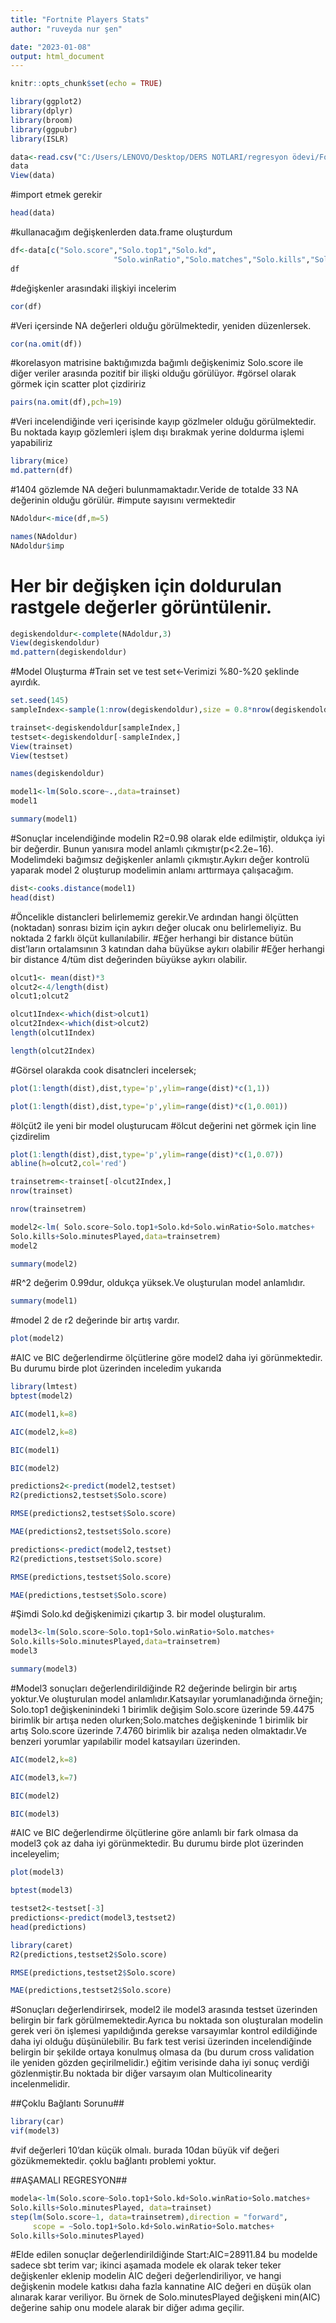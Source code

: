 ---
title: "Fortnite Players Stats"
author: "ruveyda nur şen"

date: "2023-01-08"
output: html_document
---

```{r setup, include=FALSE}
knitr::opts_chunk$set(echo = TRUE)
```

```{r}
library(ggplot2)
library(dplyr)
library(broom)
library(ggpubr)
library(ISLR)
```

```{r}
data<-read.csv("C:/Users/LENOVO/Desktop/DERS NOTLARI/regresyon ödevi/Fortnite_players_stats.csv")
data
View(data)
```
#import etmek gerekir
```{r}
head(data)
```
#kullanacağım değişkenlerden data.frame oluşturdum
```{r}
df<-data[c("Solo.score","Solo.top1","Solo.kd",
                       "Solo.winRatio","Solo.matches","Solo.kills","Solo.minutesPlayed")]
df
```
#değişkenler arasındaki ilişkiyi incelerim
```{r}
cor(df)
```
#Veri içersinde NA değerleri olduğu görülmektedir, yeniden düzenlersek.
```{r}
cor(na.omit(df))
```
#korelasyon matrisine baktığımızda bağımlı değişkenimiz Solo.score ile diğer veriler arasında pozitif bir ilişki olduğu görülüyor.
#görsel olarak görmek için scatter plot çizdiririz

```{r}
pairs(na.omit(df),pch=19)
```
#Veri incelendiğinde veri içerisinde kayıp gözlmeler olduğu görülmektedir. Bu noktada kayıp gözlemleri işlem dışı bırakmak yerine doldurma işlemi yapabiliriz
```{r}
library(mice)
md.pattern(df)
```
#1404 gözlemde NA değeri bulunmamaktadır.Veride de totalde 33 NA değerinin olduğu görülür.
#impute sayısını vermektedir
```{r}
NAdoldur<-mice(df,m=5)
```
```{r}
names(NAdoldur)
NAdoldur$imp
```
# Her bir değişken için doldurulan rastgele değerler görüntülenir.
```{r}
degiskendoldur<-complete(NAdoldur,3)
View(degiskendoldur)
md.pattern(degiskendoldur)

```
#Model Oluşturma
#Train set ve test set<-Verimizi %80-%20 şeklinde ayırdık.

```{r}
set.seed(145)
sampleIndex<-sample(1:nrow(degiskendoldur),size = 0.8*nrow(degiskendoldur))

trainset<-degiskendoldur[sampleIndex,]
testset<-degiskendoldur[-sampleIndex,]
View(trainset)
View(testset)
```

```{r}
names(degiskendoldur)
```

```{r}
model1<-lm(Solo.score~.,data=trainset)
model1
```
```{r}
summary(model1)
```
#Sonuçlar incelendiğinde modelin R2=0.98 olarak elde edilmiştir, oldukça iyi bir değerdir. Bunun yanısıra model anlamlı çıkmıştır(p<2.2e−16). Modelimdeki bağımsız değişkenler anlamlı çıkmıştır.Aykırı değer kontrolü yaparak model 2 oluşturup modelimin anlamı arttırmaya çalışacağım.
```{r}
dist<-cooks.distance(model1)
head(dist)
```
#Öncelikle distancleri belirlememiz gerekir.Ve ardından hangi ölçütten (noktadan) sonrası bizim için aykırı değer olucak onu belirlemeliyiz. Bu noktada 2 farklı ölçüt kullanılabilir.
#Eğer herhangi bir distance bütün dist’ların ortalamsının 3 katından daha büyükse aykırı olabilir
#Eğer herhangi bir distance 4/tüm dist değerinden büyükse aykırı olabilir.
```{r}
olcut1<- mean(dist)*3
olcut2<-4/length(dist)
olcut1;olcut2
```
```{r}
olcut1Index<-which(dist>olcut1)
olcut2Index<-which(dist>olcut2)
length(olcut1Index)
```
```{r}
length(olcut2Index)
```
#Görsel olarakda cook disatncleri incelersek;
```{r}
plot(1:length(dist),dist,type='p',ylim=range(dist)*c(1,1))
```
```{r}
plot(1:length(dist),dist,type='p',ylim=range(dist)*c(1,0.001))
```
#ölçüt2 ile yeni bir model oluşturucam
#ölcut değerini net görmek için line çizdirelim
```{r}
plot(1:length(dist),dist,type='p',ylim=range(dist)*c(1,0.07))
abline(h=olcut2,col='red')
```
```{r}
trainsetrem<-trainset[-olcut2Index,]
nrow(trainset)
```
```{r}
nrow(trainsetrem)
```
```{r}
model2<-lm( Solo.score~Solo.top1+Solo.kd+Solo.winRatio+Solo.matches+      
Solo.kills+Solo.minutesPlayed,data=trainsetrem)
model2
```
```{r}
summary(model2)
```
#R^2 değerim 0.99dur, oldukça yüksek.Ve oluşturulan model anlamlıdır.

```{r}
summary(model1)
```
#model 2 de r2 değerinde bir artış vardır.
```{r}
plot(model2)
```
#AIC ve BIC değerlendirme ölçütlerine göre model2 daha iyi görünmektedir. Bu durumu birde plot üzerinden inceledim yukarıda
```{r}
library(lmtest)
bptest(model2)
```





```{r}
AIC(model1,k=8)
```

```{r}
AIC(model2,k=8)
```
```{r}
BIC(model1)
```
```{r}
BIC(model2)
```
```{r}
predictions2<-predict(model2,testset)
R2(predictions2,testset$Solo.score)
```
```{r}
RMSE(predictions2,testset$Solo.score)
```
```{r}
MAE(predictions2,testset$Solo.score)
```
```{r}
predictions<-predict(model2,testset)
R2(predictions,testset$Solo.score)
```
```{r}
RMSE(predictions,testset$Solo.score)
```
```{r}
MAE(predictions,testset$Solo.score)
```






#Şimdi Solo.kd değişkenimizi çıkartıp 3. bir model oluşturalım.
```{r}
model3<-lm(Solo.score~Solo.top1+Solo.winRatio+Solo.matches+      
Solo.kills+Solo.minutesPlayed,data=trainsetrem)
model3
```
```{r}
summary(model3)
```
#Model3 sonuçları değerlendirildiğinde R2 değerinde belirgin bir artış yoktur.Ve oluşturulan model anlamlıdır.Katsayılar yorumlanadığında örneğin; Solo.top1 değişkeninindeki 1 birimlik değişim Solo.score üzerinde 59.4475  birimlik bir artışa neden olurken;Solo.matches  değişkeninde 1 birimlik bir artış Solo.score üzerinde 7.4760 birimlik bir azalışa neden olmaktadır.Ve benzeri yorumlar yapılabilir model katsayıları üzerinden.
```{r}
AIC(model2,k=8)


```
```{r}
AIC(model3,k=7)
```
```{r}
BIC(model2)
```
```{r}
BIC(model3)
```
#AIC ve BIC değerlendirme ölçütlerine göre anlamlı bir fark olmasa da model3 çok az daha iyi görünmektedir. Bu durumu birde plot üzerinden inceleyelim;
```{r}
plot(model3)
```
```{r}
bptest(model3)
```
```{r}
testset2<-testset[-3]  
predictions<-predict(model3,testset2)
head(predictions)
```
```{r}
library(caret)
R2(predictions,testset2$Solo.score)
```
```{r}
RMSE(predictions,testset2$Solo.score)
```
```{r}
MAE(predictions,testset2$Solo.score)
```
#Sonuçları değerlendirirsek, model2 ile model3 arasında testset üzerinden belirgin bir fark görülmemektedir.Ayrıca bu noktada son oluşturalan modelin gerek veri ön işlemesi yapıldığında gerekse varsayımlar kontrol edildiğinde daha iyi olduğu düşünülebilir. Bu fark test verisi üzerinden incelendiğinde belirgin bir şekilde ortaya konulmuş olmasa da (bu durum cross validation ile yeniden gözden geçirilmelidir.) eğitim verisinde daha iyi sonuç verdiği gözlenmiştir.Bu noktada bir diğer varsayım olan Multicolinearity incelenmelidir.


##Çoklu Bağlantı Sorunu##
```{r}
library(car)
vif(model3)
```
#vif değerleri 10'dan küçük olmalı. burada 10dan büyük vif değeri gözükmemektedir. çoklu bağlantı problemi yoktur.



##AŞAMALI REGRESYON##
```{r}
modela<-lm(Solo.score~Solo.top1+Solo.kd+Solo.winRatio+Solo.matches+      
Solo.kills+Solo.minutesPlayed, data=trainset)
step(lm(Solo.score~1, data=trainsetrem),direction = "forward",
     scope = ~Solo.top1+Solo.kd+Solo.winRatio+Solo.matches+      
Solo.kills+Solo.minutesPlayed) 
```

#Elde edilen sonuçlar değerlendirildiğinde Start:AIC=28911.84 bu modelde sadece sbt terim var; ikinci aşamada modele ek olarak teker teker değişkenler eklenip modelin AIC değeri değerlendiriliyor, ve hangi değişkenin modele katkısı daha fazla kannatine AIC değeri en düşük olan alınarak karar veriliyor. Bu örnek de Solo.minutesPlayed değişkeni min(AIC) değerine sahip onu modele alarak bir diğer adıma geçilir.